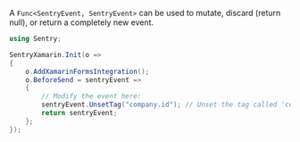 A `Func<SentryEvent, SentryEvent>` can be used to mutate, discard (return null), or return a completely new event.

```csharp
using Sentry;

SentryXamarin.Init(o =>
{
	o.AddXamarinFormsIntegration();
    o.BeforeSend = sentryEvent =>
    {
        // Modify the event here:
        sentryEvent.UnsetTag("company.id"); // Unset the tag called 'company.id'.
        return sentryEvent;
    };
});
```